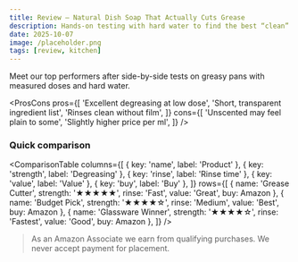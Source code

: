 ```yaml
---
title: Review — Natural Dish Soap That Actually Cuts Grease
description: Hands-on testing with hard water to find the best “clean” dish soap for everyday use.
date: 2025-10-07
image: /placeholder.png
tags: [review, kitchen]
---
```


<RatingStars value={4.5} />

Meet our top performers after side-by-side tests on greasy pans with measured doses and hard water.

<ProsCons
  pros={[
    'Excellent degreasing at low dose',
    'Short, transparent ingredient list',
    'Rinses clean without film',
  ]}
  cons={[
    'Unscented may feel plain to some',
    'Slightly higher price per ml',
  ]}
/>

### Quick comparison

<ComparisonTable
  columns={[
    { key: 'name', label: 'Product' },
    { key: 'strength', label: 'Degreasing' },
    { key: 'rinse', label: 'Rinse time' },
    { key: 'value', label: 'Value' },
    { key: 'buy', label: 'Buy' },
  ]}
  rows={[
    { name: 'Grease Cutter', strength: '★★★★★', rinse: 'Fast', value: 'Great', buy: <AmazonLink asin="B07PGL2N7J">Amazon</AmazonLink> },
    { name: 'Budget Pick', strength: '★★★★☆', rinse: 'Medium', value: 'Best', buy: <AmazonLink asin="B07PGL2N7J">Amazon</AmazonLink> },
    { name: 'Glassware Winner', strength: '★★★★☆', rinse: 'Fastest', value: 'Good', buy: <AmazonLink asin="B07PGL2N7J">Amazon</AmazonLink> },
  ]}
/>

> As an Amazon Associate we earn from qualifying purchases. We never accept payment for placement.
